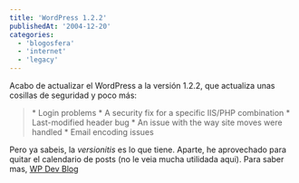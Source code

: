 ```yaml
---
title: 'WordPress 1.2.2'
publishedAt: '2004-12-20'
categories:
  - 'blogosfera'
  - 'internet'
  - 'legacy'
---
```


Acabo de actualizar el WordPress a la versión 1.2.2, que actualiza unas cosillas de seguridad y poco más:

> \* Login problems \* A security fix for a specific IIS/PHP combination \* Last-modified header bug \* An issue with the way site moves were handled \* Email encoding issues

Pero ya sabeis, la _versionitis_ es lo que tiene. Aparte, he aprovechado para quitar el calendario de posts (no le veia mucha utilidada aqui). Para saber mas, [WP Dev Blog](http://wordpress.org/development/)
